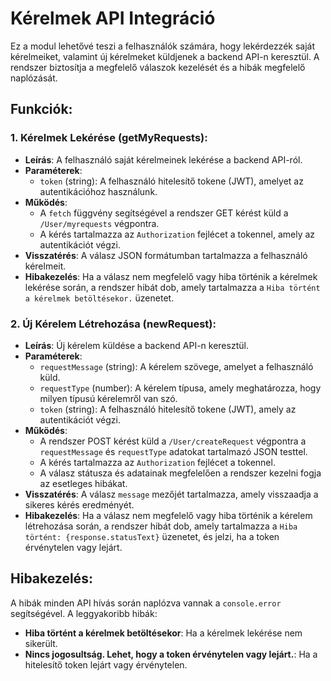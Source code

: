 # Kérelmek API Integráció

Ez a modul lehetővé teszi a felhasználók számára, hogy lekérdezzék saját kérelmeiket, valamint új kérelmeket küldjenek a backend API-n keresztül. A rendszer biztosítja a megfelelő válaszok kezelését és a hibák megfelelő naplózását.

## **Funkciók**:

### **1. Kérelmek Lekérése (getMyRequests)**:
- **Leírás**: A felhasználó saját kérelmeinek lekérése a backend API-ról.
- **Paraméterek**:
  - `token` (string): A felhasználó hitelesítő tokene (JWT), amelyet az autentikációhoz használunk.
- **Működés**:
  - A `fetch` függvény segítségével a rendszer GET kérést küld a `/User/myrequests` végpontra.
  - A kérés tartalmazza az `Authorization` fejlécet a tokennel, amely az autentikációt végzi.
- **Visszatérés**: A válasz JSON formátumban tartalmazza a felhasználó kérelmeit.
- **Hibakezelés**: Ha a válasz nem megfelelő vagy hiba történik a kérelmek lekérése során, a rendszer hibát dob, amely tartalmazza a `Hiba történt a kérelmek betöltésekor.` üzenetet.

### **2. Új Kérelem Létrehozása (newRequest)**:
- **Leírás**: Új kérelem küldése a backend API-n keresztül.
- **Paraméterek**:
  - `requestMessage` (string): A kérelem szövege, amelyet a felhasználó küld.
  - `requestType` (number): A kérelem típusa, amely meghatározza, hogy milyen típusú kérelemről van szó.
  - `token` (string): A felhasználó hitelesítő tokene (JWT), amely az autentikációt végzi.
- **Működés**:
  - A rendszer POST kérést küld a `/User/createRequest` végpontra a `requestMessage` és `requestType` adatokat tartalmazó JSON testtel.
  - A kérés tartalmazza az `Authorization` fejlécet a tokennel.
  - A válasz státusza és adatainak megfelelően a rendszer kezelni fogja az esetleges hibákat.
- **Visszatérés**: A válasz `message` mezőjét tartalmazza, amely visszaadja a sikeres kérés eredményét.
- **Hibakezelés**: Ha a válasz nem megfelelő vagy hiba történik a kérelem létrehozása során, a rendszer hibát dob, amely tartalmazza a `Hiba történt: {response.statusText}` üzenetet, és jelzi, ha a token érvénytelen vagy lejárt.

## **Hibakezelés**:
A hibák minden API hívás során naplózva vannak a `console.error` segítségével. A leggyakoribb hibák:
- **Hiba történt a kérelmek betöltésekor**: Ha a kérelmek lekérése nem sikerült.
- **Nincs jogosultság. Lehet, hogy a token érvénytelen vagy lejárt.**: Ha a hitelesítő token lejárt vagy érvénytelen.